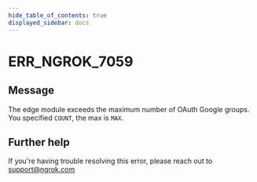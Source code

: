 ```yaml
---
hide_table_of_contents: true
displayed_sidebar: docs
---
```



# ERR_NGROK_7059

## Message

The edge module exceeds the maximum number of OAuth Google groups. You specified `COUNT`, the max is `MAX`.

<ErrorDetails error="err_ngrok_7059" />

## Further help

If you're having trouble resolving this error, please reach out to [support@ngrok.com](mailto:support@ngrok.com?subject=Help%20with%20ERR_NGROK_7059)
